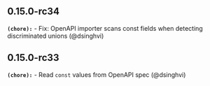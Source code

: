 ## 0.15.0-rc34
**`(chore):`** - Fix: OpenAPI importer scans const fields when detecting discriminated unions (@dsinghvi) 

## 0.15.0-rc33
**`(chore):`** - Read `const` values from OpenAPI spec (@dsinghvi) 

